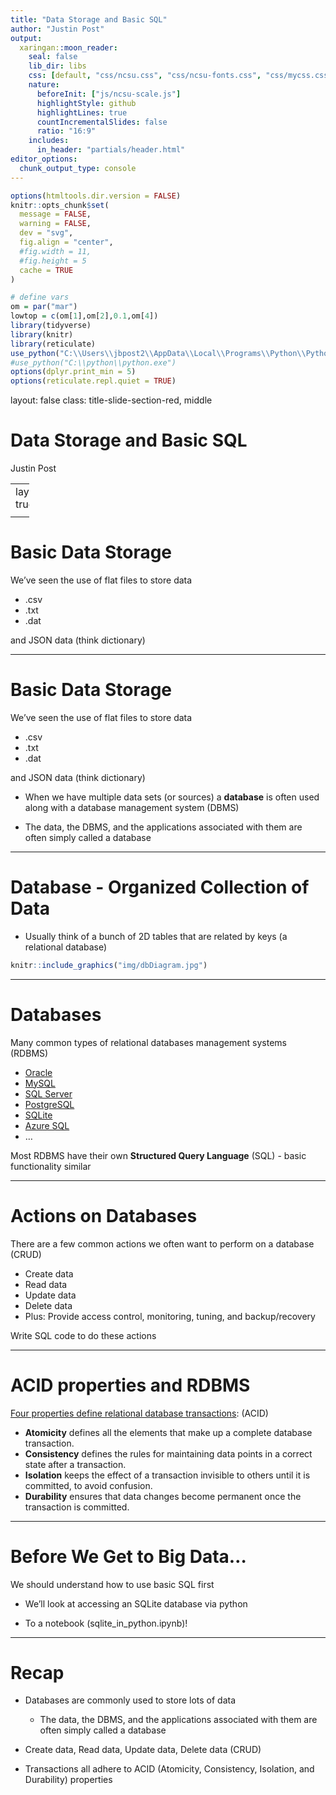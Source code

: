 ```yaml
---
title: "Data Storage and Basic SQL"
author: "Justin Post"
output:
  xaringan::moon_reader:
    seal: false
    lib_dir: libs
    css: [default, "css/ncsu.css", "css/ncsu-fonts.css", "css/mycss.css"]
    nature:
      beforeInit: ["js/ncsu-scale.js"]
      highlightStyle: github
      highlightLines: true
      countIncrementalSlides: false
      ratio: "16:9"
    includes:
      in_header: "partials/header.html"
editor_options: 
  chunk_output_type: console
---
```



```r
options(htmltools.dir.version = FALSE)
knitr::opts_chunk$set(
  message = FALSE,
  warning = FALSE,
  dev = "svg",
  fig.align = "center",
  #fig.width = 11,
  #fig.height = 5
  cache = TRUE
)

# define vars
om = par("mar")
lowtop = c(om[1],om[2],0.1,om[4])
library(tidyverse)
library(knitr)
library(reticulate)
use_python("C:\\Users\\jbpost2\\AppData\\Local\\Programs\\Python\\Python310\\python.exe")
#use_python("C:\\python\\python.exe")
options(dplyr.print_min = 5)
options(reticulate.repl.quiet = TRUE)
```


layout: false
class: title-slide-section-red, middle

# Data Storage and Basic SQL
Justin Post 

---
layout: true

<div class="my-footer"><img src="img/logo.png" style="height: 60px;"/></div> 


---

# Basic Data Storage

We've seen the use of flat files to store data

- .csv
- .txt
- .dat

and JSON data (think dictionary) 


---

# Basic Data Storage

We've seen the use of flat files to store data

- .csv
- .txt
- .dat

and JSON data (think dictionary) 

- When we have multiple data sets (or sources) a **database** is often used along with a database management system (DBMS)

- The data, the DBMS, and the applications associated with them are often simply called a database

<!--Database software is used to create, edit, and maintain database files and records, enabling easier file and record creation, data entry, data editing, updating, and reporting. The software also handles data storage, backup and reporting, multi-access control, and security. Strong database security is especially important today, as data theft becomes more frequent. Database software is sometimes also referred to as a “database management system” (DBMS).-->


---

# Database - Organized Collection of Data  

- Usually think of a bunch of 2D tables that are related by keys (a relational database)

```r
knitr::include_graphics("img/dbDiagram.jpg")
```


---

# Databases

Many common types of relational databases management systems (RDBMS)

- [Oracle](https://docs.oracle.com/cd/E11882_01/server.112/e40540/intro.htm#CNCPT001)
- [MySQL](https://dev.mysql.com/doc/)
- [SQL Server](https://docs.microsoft.com/en-us/sql/relational-databases/databases/databases?view=sql-server-ver15)
- [PostgreSQL](https://www.postgresql.org/about/)
- [SQLite](https://www.sqlite.org/index.html)
- [Azure SQL](https://docs.microsoft.com/en-us/azure/azure-sql/)
- ...

Most RDBMS have their own **Structured Query Language** (SQL) - basic functionality similar 


---

# Actions on Databases

There are a few common actions we often want to perform on a database (CRUD)

- Create data
- Read data
- Update data
- Delete data
- Plus: Provide access control, monitoring, tuning, and backup/recovery

Write SQL code to do these actions


---

# ACID properties and RDBMS

[Four properties define relational database transactions](https://www.oracle.com/database/what-is-a-relational-database/): (ACID)

- **Atomicity** defines all the elements that make up a complete database transaction.
- **Consistency** defines the rules for maintaining data points in a correct state after a transaction.
- **Isolation** keeps the effect of a transaction invisible to others until it is committed, to avoid confusion.
- **Durability** ensures that data changes become permanent once the transaction is committed.


---

# Before We Get to Big Data...

We should understand how to use basic SQL first

- We'll look at accessing an SQLite database via python

- To a notebook (sqlite_in_python.ipynb)!


---

# Recap

- Databases are commonly used to store lots of data

    + The data, the DBMS, and the applications associated with them are often simply called a database
    
- Create data, Read data, Update data, Delete data (CRUD)

- Transactions all adhere to ACID (Atomicity, Consistency, Isolation, and Durability) properties




